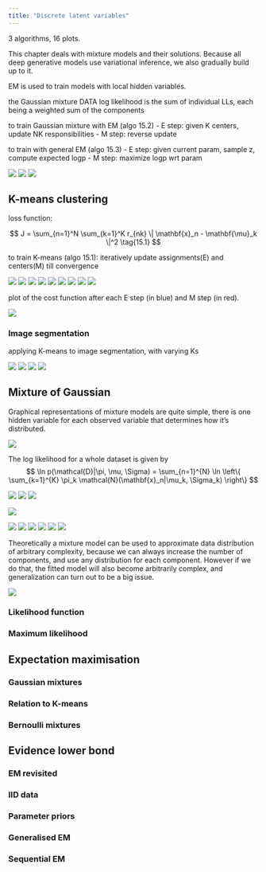 ```yaml
---
title: "Discrete latent variables"
---
```


3 algorithms, 16 plots.

This chapter deals with mixture models and their solutions. 
Because all deep generative models use variational inference, we also gradually build up to it.

EM is used to train models with local hidden variables.

the Gaussian mixture DATA log likelihood is the sum of individual LLs, each being a weighted sum of the components

to train Gaussian mixture with EM (algo 15.2)
- E step: given K centers, update NK responsibilities
- M step: reverse update

to train with general EM (algo 15.3)
- E step: given current param, sample z, compute expected logp
- M step: maximize logp wrt param

![](./img/DLFC/Chapter-15/algo15.1.png)
![](./img/DLFC/Chapter-15/algo15.2.png)
![](./img/DLFC/Chapter-15/algo15.3.png)

## K-means clustering

loss function:

$$
J = \sum_{n=1}^N \sum_{k=1}^K r_{nk} \| \mathbf{x}_n - \mathbf{\mu}_k \|^2 \tag{15.1}
$$

to train K-means (algo 15.1): iteratively update assignments(E) and centers(M) till convergence

![](./img/DLFC/Chapter-15/Figure_1_a.png)
![](./img/DLFC/Chapter-15/Figure_1_b.png)
![](./img/DLFC/Chapter-15/Figure_1_c.png)
![](./img/DLFC/Chapter-15/Figure_1_d.png)
![](./img/DLFC/Chapter-15/Figure_1_e.png)
![](./img/DLFC/Chapter-15/Figure_1_f.png)
![](./img/DLFC/Chapter-15/Figure_1_g.png)
![](./img/DLFC/Chapter-15/Figure_1_h.png)
![](./img/DLFC/Chapter-15/Figure_1_i.png)

plot of the cost function after each E step (in blue) and M step (in red).

![](./img/DLFC/Chapter-15/Figure_2.png)

### Image segmentation

applying K-means to image segmentation, with varying Ks

![](./img/DLFC/Chapter-15/Figure_3_a.png)
![](./img/DLFC/Chapter-15/Figure_3_b.png)
![](./img/DLFC/Chapter-15/Figure_3_c.png)
![](./img/DLFC/Chapter-15/Figure_3_d.png)

## Mixture of Gaussian

Graphical representations of mixture models are quite simple, there is one hidden variable for each observed variable that determines how it's distributed.


![](./img/DLFC/Chapter-15/Figure_4.png)

The log likelihood for a whole dataset is given by
$$ 
\ln p(\mathcal{D}|\pi, \mu, \Sigma) = \sum_{n=1}^{N} \ln \left\{ \sum_{k=1}^{K} \pi_k \mathcal{N}(\mathbf{x}_n|\mu_k, \Sigma_k) \right\} 
$$

![](./img/DLFC/Chapter-15/Figure_5_a.png)
![](./img/DLFC/Chapter-15/Figure_5_b.png)
![](./img/DLFC/Chapter-15/Figure_5_c.png)

![](./img/DLFC/Chapter-15/Figure_6.png)

![](./img/DLFC/Chapter-15/Figure_7_a.png)
![](./img/DLFC/Chapter-15/Figure_7_b.png)
![](./img/DLFC/Chapter-15/Figure_7_c.png)
![](./img/DLFC/Chapter-15/Figure_7_d.png)
![](./img/DLFC/Chapter-15/Figure_7_e.png)
![](./img/DLFC/Chapter-15/Figure_7_f.png)


Theoretically a mixture model can be used to approximate data distribution of arbitrary complexity, because we can always increase the number of components, and use any distribution for each component. However if we do that, the fitted model will also become arbitrarily complex, and generalization can turn out to be a big issue.

![](./img/DLFC/Chapter-15/Figure_8.png)

### Likelihood function

### Maximum likelihood

## Expectation maximisation

### Gaussian mixtures

### Relation to K-means

### Bernoulli mixtures

## Evidence lower bond

### EM revisited

### IID data

### Parameter priors

### Generalised EM

### Sequential EM
